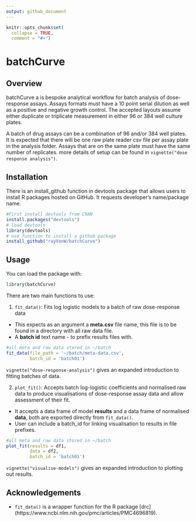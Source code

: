 ```yaml
---
output: github_document
---
```


```r
knitr::opts_chunk$set(
  collapse = TRUE,
  comment = "#>")
```

# batchCurve

## Overview

batchCurve a is bespoke analytical workflow for batch analysis of dose-response assays. Assays formats must have a 10 point serial dilution as well as a positive and negative growth control. The accepted layouts assume either duplicate or triplicate measurement in either 96 or 384 well culture plates.

A batch of drug assays can be a combination of 96 and/or 384 well plates. It is expected that there will be one raw plate reader csv file per assay plate in the analysis folder. Assays that are on the same plate must have the same number of replicates. more details of setup can be found in `vignette("dose response analysis")`.

## Installation

There is an install_github function in devtools package that allows users to install R packages hosted on GitHub. It requests developer’s name/package name.

```r
#First install devtools from CRAN
install.packages("devtools")
# load devtools
library(devtools)
# use function to install a github package
install_github("rayVonW/batchCurve")
```
## Usage

You can load the package with:

```r
library(batchCurve)
```

There are two main functions to use:

1. `fit_data()`: Fits log logistic models to a batch of raw dose-response data
  * This expects as an argument a **meta.csv** file name, this file is to be found in a directory with all raw data file.
  * A **batch id** text name - to prefix results files with.
  
```r
#all meta and raw data stored in ~/batch
fit_data(file_path = '~/batch/meta-data.csv', 
         batch_id = 'batch01')
```
`vignette("dose-response-analysis")` gives an expanded introduction to fitting batches of data.

2. `plot_fit()`: Accepts batch log-logistic coefficients and normalised raw data to produce visualisations of dose-response assay data and allow assessment of their fit. 

  * It accepts a data frame of model **results** and a data frame of normalised **data**, both are exported directly from `fit_data()`.
  * User can include a batch_id for linking visualisation to results in file prefixes.

```r
#all meta and raw data stored in ~/batch
plot_fit(results = df1, 
         data = df2,
         batch_id = 'batch01')
```
`vignette("visualise-models")` gives an expanded introduction to plotting out results.

## Acknowledgements

* `fit_data()` is a wrapper function for the R package [drc] (https://www.ncbi.nlm.nih.gov/pmc/articles/PMC4696819).
